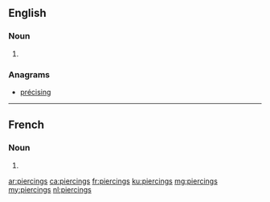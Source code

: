 ==English==

===Noun===
{{head|en|plural}}

# {{plural of|piercing|lang=en|nocat=1}}

===Anagrams===
* [[précising#English|précising]]

----

==French==

===Noun===
{{head|fr|plural}}

# {{plural of|piercing|lang=fr|nocat=1}}

[[ar:piercings]]
[[ca:piercings]]
[[fr:piercings]]
[[ku:piercings]]
[[mg:piercings]]
[[my:piercings]]
[[nl:piercings]]